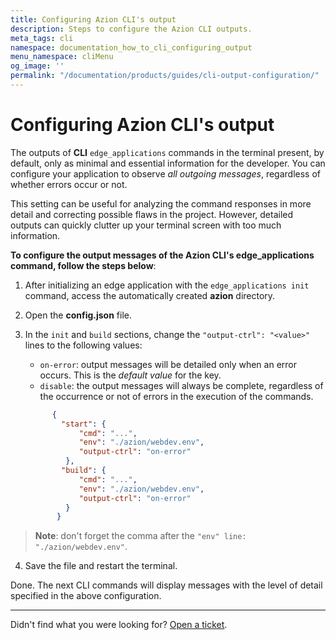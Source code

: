 ```yaml
---
title: Configuring Azion CLI's output
description: Steps to configure the Azion CLI outputs.
meta_tags: cli
namespace: documentation_how_to_cli_configuring_output
menu_namespace: cliMenu
og_image: ''
permalink: "/documentation/products/guides/cli-output-configuration/"
---
```


# Configuring Azion CLI's output

The outputs of **CLI** `edge_applications` commands in the terminal present, by default, only as minimal and essential information for the developer. You can configure your application to observe *all outgoing messages*, regardless of whether errors occur or not.

This setting can be useful for analyzing the command responses in more detail and correcting possible flaws in the project. However, detailed outputs can quickly clutter up your terminal screen with too much information.

**To configure the output messages of the Azion CLI's edge_applications command, follow the steps below**:

1. After initializing an edge application with the `edge_applications init` command, access the automatically created **azion** directory.
2. Open the **config.json** file.
3. In the `init` and `build` sections, change the `"output-ctrl": "<value>"` lines to the following values:
      - `on-error`: output messages will be detailed only when an error occurs. This is the *default value* for the key.
      - `disable`: the output messages will always be complete, regardless of the occurrence or not of errors in the execution of the commands.

      ```json	
            {	
              "start": {
                  "cmd": "...",
                  "env": "./azion/webdev.env",
                  "output-ctrl": "on-error"
               },
              "build": {
                  "cmd": "...",
                  "env": "./azion/webdev.env",
                  "output-ctrl": "on-error"
               }
             }
      ```

> **Note**: don't forget the comma after the `"env" line: "./azion/webdev.env"`.

4. Save the file and restart the terminal.

Done. The next CLI commands will display messages with the level of detail specified in the above configuration.

---

Didn't find what you were looking for? [Open a ticket](https://tickets.azion.com/).

